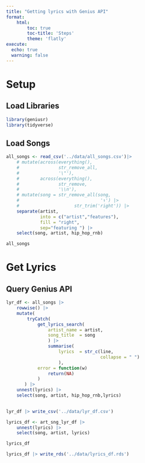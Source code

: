 ```yaml
---
title: "Getting lyrics with Genius API"
format: 
    html: 
        toc: true
        toc-title: 'Steps'
        theme: 'flatly'
execute:
  echo: true
  warning: false
---
```


# Setup

## Load Libraries

```r
library(geniusr)
library(tidyverse)
```

## Load Songs

```r
all_songs <- read_csv('../data/all_songs.csv')|> 
    # mutate(across(everything(),
    #               str_remove_all,
    #               '\"'),
    #        across(everything(),
    #               str_remove,
    #               '\\n'),
    # mutate(song = str_remove_all(song,
    #                               '↑') |> 
    #                     str_trim('right')) |>
    separate(artist, 
             into = c("artist","features"),
             fill = "right",
             sep="featuring ") |> 
    select(song, artist, hip_hop_rnb)

all_songs
```

# Get Lyrics

## Query Genius API

```r
lyr_df <- all_songs |>
    rowwise() |>
    mutate(
        tryCatch(
            get_lyrics_search(
                artist_name = artist,
                song_title  = song
                ) |>
                summarise(
                    lyrics  = str_c(line,
                                    collapse = " ")
                    ),
            error = function(w)
                return(NA)
            ) 
       ) |> 
    unnest(lyrics) |> 
    select(song, artist, hip_hop_rnb,lyrics)
 

```

```r
lyr_df |> write_csv('../data/lyr_df.csv')
```

```r
lyrics_df <- art_sng_lyr_df |> 
    unnest(lyrics) |> 
    select(song, artist, lyrics)

lyrics_df
```

```r
lyrics_df |> write_rds('../data/lyrics_df.rds')
```
